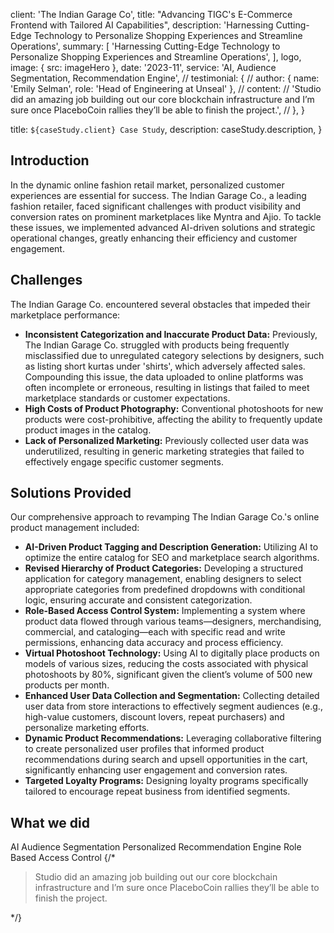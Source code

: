 
  client: 'The Indian Garage Co',
  title: "Advancing TIGC's E-Commerce Frontend with Tailored AI Capabilities",
  description:
    'Harnessing Cutting-Edge Technology to Personalize Shopping Experiences and Streamline Operations',
  summary: [
    'Harnessing Cutting-Edge Technology to Personalize Shopping Experiences and Streamline Operations',
  ],
  logo,
  image: { src: imageHero },
  date: '2023-11',
  service: 'AI, Audience Segmentation, Recommendation Engine',
  // testimonial: {
  //   author: { name: 'Emily Selman', role: 'Head of Engineering at Unseal' },
  //   content:
  //     'Studio did an amazing job building out our core blockchain infrastructure and I’m sure once PlaceboCoin rallies they’ll be able to finish the project.',
  // },
}

  title: `${caseStudy.client} Case Study`,
  description: caseStudy.description,
}

## Introduction

In the dynamic online fashion retail market, personalized customer experiences are essential for success. The Indian Garage Co., a leading fashion retailer, faced significant challenges with product visibility and conversion rates on prominent marketplaces like Myntra and Ajio. To tackle these issues, we implemented advanced AI-driven solutions and strategic operational changes, greatly enhancing their efficiency and customer engagement.

## Challenges

The Indian Garage Co. encountered several obstacles that impeded their marketplace performance:

- **Inconsistent Categorization and Inaccurate Product Data:** Previously, The Indian Garage Co. struggled with products being frequently misclassified due to unregulated category selections by designers, such as listing short kurtas under 'shirts', which adversely affected sales. Compounding this issue, the data uploaded to online platforms was often incomplete or erroneous, resulting in listings that failed to meet marketplace standards or customer expectations.
- **High Costs of Product Photography:** Conventional photoshoots for new products were cost-prohibitive, affecting the ability to frequently update product images in the catalog.
- **Lack of Personalized Marketing:** Previously collected user data was underutilized, resulting in generic marketing strategies that failed to effectively engage specific customer segments.

## Solutions Provided

Our comprehensive approach to revamping The Indian Garage Co.'s online product management included:

- **AI-Driven Product Tagging and Description Generation:** Utilizing AI to optimize the entire catalog for SEO and marketplace search algorithms.
- **Revised Hierarchy of Product Categories:** Developing a structured application for category management, enabling designers to select appropriate categories from predefined dropdowns with conditional logic, ensuring accurate and consistent categorization.
- **Role-Based Access Control System:** Implementing a system where product data flowed through various teams—designers, merchandising, commercial, and cataloging—each with specific read and write permissions, enhancing data accuracy and process efficiency.
- **Virtual Photoshoot Technology:** Using AI to digitally place products on models of various sizes, reducing the costs associated with physical photoshoots by 80%, significant given the client’s volume of 500 new products per month.
- **Enhanced User Data Collection and Segmentation:** Collecting detailed user data from store interactions to effectively segment audiences (e.g., high-value customers, discount lovers, repeat purchasers) and personalize marketing efforts.
- **Dynamic Product Recommendations:** Leveraging collaborative filtering to create personalized user profiles that informed product recommendations during search and upsell opportunities in the cart, significantly enhancing user engagement and conversion rates.
- **Targeted Loyalty Programs:** Designing loyalty programs specifically tailored to encourage repeat business from identified segments.

## What we did

<TagList>
  <TagListItem>AI</TagListItem>
  <TagListItem>Audience Segmentation</TagListItem>
  <TagListItem>Personalized Recommendation Engine</TagListItem>
  <TagListItem>Role Based Access Control</TagListItem>
</TagList>
{/*
<Blockquote
  author={{ name: 'Emily Selman', role: 'Head of Engineering at Unseal' }}
  image={{ src: imageEmilySelman }}
>
  Studio did an amazing job building out our core blockchain infrastructure and
  I’m sure once PlaceboCoin rallies they’ll be able to finish the project.
</Blockquote> */}

<StatList>
  <StatListItem value="25%" label="Increased Engagement" />
  <StatListItem value="80%" label="Less Photoshoot Cost" />
  <StatListItem value="50k" label="SKUs" />
  <StatListItem value="5" label="Internal Teams" />
</StatList>
